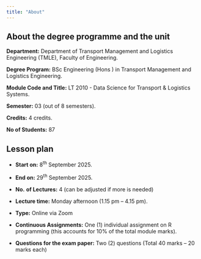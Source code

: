 ```yaml
---
title: "About"
---
```


## About the degree programme and the unit

**Department:** Department of Transport Management and Logistics Engineering (TMLE), Faculty of Engineering.

**Degree Program:** BSc Engineering (Hons ) in Transport Management and Logistics Engineering.

**Module Code and Title:** LT 2010 - Data Science for Transport & Logistics Systems.

**Semester:** 03 (out of 8 semesters).

**Credits:** 4 credits.

**No of Students:** 87

## Lesson plan

-   **Start on:** 8^th^ September 2025.

-   **End on:** 29^th^ September 2025.

-   **No.** **of Lectures:** 4 (can be adjusted if more is needed)

-   **Lecture time:** Monday afternoon (1.15 pm – 4.15 pm).

-   **Type:** Online via Zoom

-   **Continuous Assignments:** One (1) individual assignment on R programming (this accounts for 10% of the total module marks).

-   **Questions for the exam paper:** Two (2) questions (Total 40 marks – 20 marks each)
